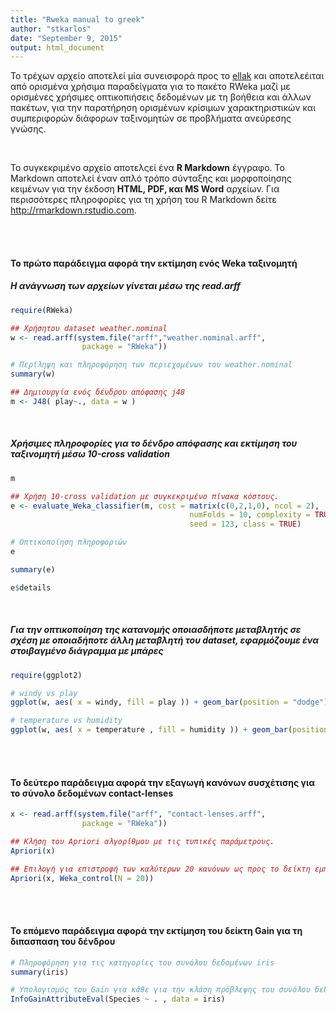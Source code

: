 ```yaml
---
title: "Rweka manual to greek"
author: "stkarlos"
date: "September 9, 2015"
output: html_document
---
```


Το τρέχων αρχείο αποτελεί μία συνεισφορά προς το [ellak](htpp://www.ellak.gr) και αποτελεέιται από ορισμένα χρήσιμα παραδείγματα για το πακέτο RWeka μαζί με ορισμένες χρήσιμες οπτικοπιήσεις δεδομένων με τη βοήθεια και άλλων πακέτων, για την παρατήρηση ορισμένων κρίσιμων χαρακτηριστικών και συμπεριφορών διάφορων ταξινομητών σε προβλήματα ανεύρεσης γνώσης.

<br>

Το συγκεκριμένο αρχείο αποτελςεί ένα  **R Markdown** έγγραφο. Το Markdown αποτελεί έναν απλό τρόπο σύνταξης και μορφοποίησης κειμένων για την έκδοση **HTML, PDF, και MS Word** αρχείων. Για περισσότερες πληροφορίες για τη χρήση του R Markdown δείτε <http://rmarkdown.rstudio.com>.

<br><br>

#### Το πρώτο παράδειγμα αφορά την εκτίμηση ενός Weka ταξινομητή

##### Η ανάγνωση των αρχείων γίνεται μέσω της read.arff 
```r
require(RWeka)

## Χρήσητου dataset weather.nominal 
w <- read.arff(system.file("arff","weather.nominal.arff",
                package = "RWeka"))

# Περίληψη και πληροφόρηση των περιεχομένων του weather.nominal
summary(w)

## Δημιουργία ενός δένδρου απόφασης j48
m <- J48( play~., data = w )

```
<br>

##### Χρήσιμες πληροφορίες για το δένδρο απόφασης και εκτίμηση του ταξινομητή μέσω 10-cross validation 
```r
m

## Χρήση 10-cross validation με συγκεκριμένο πίνακα κόστους.
e <- evaluate_Weka_classifier(m, cost = matrix(c(0,2,1,0), ncol = 2),
					                  	numFolds = 10, complexity = TRUE,
				                  		seed = 123, class = TRUE)

# Οπτικοποίηση πληροφοριών
e

summary(e)

e$details

```
<br>

##### Για την οπτικοποίηση της κατανομής οποιασδήποτε μεταβλητής  σε σχέση με οποιαδήποτε άλλη μεταβλητή του dataset, εφαρμόζουμε ένα στοιβαγμένο διάγραμμα με μπάρες

```r
require(ggplot2)

# windy vs play
ggplot(w, aes( x = windy, fill = play )) + geom_bar(position = "dodge")

# temperature vs humidity
ggplot(w, aes( x = temperature , fill = humidity )) + geom_bar(position = "dodge")
```
<br><br>

#### Το δεύτερο παράδειγμα αφορά την εξαγωγή κανόνων συσχέτισης για το σύνολο δεδομένων contact-lenses 
```r

x <- read.arff(system.file("arff", "contact-lenses.arff",
                package = "RWeka"))

## Κλήση του Apriori αλγορίθμου με τις τυπικές παράμετρους.
Apriori(x)

## Επιλογή για επιστροφή των καλύτερων 20 κανόνων ως προς το δείκτη εμπιστοσύνης.
Apriori(x, Weka_control(N = 20))

```
<br><br>

#### Το επόμενο παράδειγμα αφορά την εκτίμηση του δείκτη Gain για τη διπασπαση του δένδρου
```r

# Πληροφόρηση για τις κατηγορίες του συνόλου δεδομένων iris
summary(iris)

# Υπολογισμός του Gain για κάθε για την κλάση πρόβλεψης του συνόλου δεδομένων (Species)
InfoGainAttributeEval(Species ~ . , data = iris)


```

